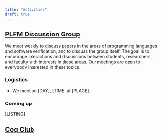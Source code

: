 ```yaml
---
title: "Activities"
draft: true
---
```


## [PLFM Discussion Group](../content/events/weekly.qmd)

We meet weekly to discuss papers in the areas of programming languages and software verification, and to discuss the group itself.
The goal is to encourage interactions and discussions between students, researchers, and faculty with interests in these areas.
Our meetings are open to everybody interested in these topics.

::: {.grid}

::: {.g-col-6}

### Logistics

- We meet on [DAY], [TIME] at [PLACE].

:::
  
::: {.g-col-6}

### Coming up

[LISTING]

:::
  
::: 

## [Coq Club](../content/events/coqclub.qmd)